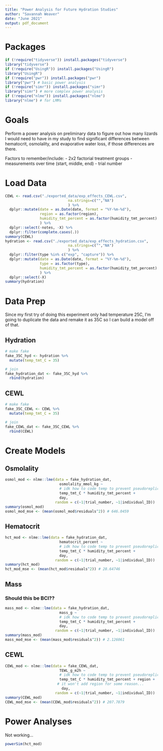 ```yaml
---
title: "Power Analysis for Future Hydration Studies"
author: "Savannah Weaver"
date: "June 2021"
output: pdf_document
---
```


# Packages

```r
if (!require("tidyverse")) install.packages("tidyverse")
library("tidyverse")
if (!require("UsingR")) install.packages("UsingR")
library("UsingR")
if (!require("pwr")) install.packages("pwr")
library("pwr") # basic power analysis
if (!require("simr")) install.packages("simr")
library("simr") # more complex power analysis
if (!require("nlme")) install.packages("nlme")
library("nlme") # for LMMs
```


# Goals

Perform a power analysis on preliminary data to figure out how many lizards I would need to have in my study to find significant differences between hematocrit, osmolality, and evaporative water loss, if those differences are there. 

Factors to remember/include:
- 2x2 factorial treatment groups
- measurements over time (start, middle, end)
- trial number



# Load Data

```r
CEWL <- read.csv("./exported_data/exp_effects_CEWL.csv",
                             na.strings=c("","NA")
                             ) %>%
  dplyr::mutate(date = as.Date(date, format = "%Y-%m-%d"),
                region = as.factor(region),
                humidity_tmt_percent = as.factor(humidity_tmt_percent)
                ) %>%
  dplyr::select(-notes, -X) %>%
  dplyr::filter(complete.cases(.))
summary(CEWL)
hydration <- read.csv("./exported_data/exp_effects_hydration.csv",
                             na.strings=c("","NA")
                             ) %>%
  dplyr::filter(type %in% c("exp", "capture")) %>%
  dplyr::mutate(date = as.Date(date, format = "%Y-%m-%d"),
                type = as.factor(type),
                humidity_tmt_percent = as.factor(humidity_tmt_percent)
                ) %>%
  dplyr::select(-X) 
summary(hydration)
```





# Data Prep

Since my first try of doing this experiment only had temperature 25C, I'm going to duplicate the data and remake it as 35C so I can build a model off of that.

## Hydration

```r
# make fake
fake_35C_hyd <- hydration %>%
  mutate(temp_tmt_C = 35)

# join
fake_hydration_dat <- fake_35C_hyd %>%
  rbind(hydration)
```

## CEWL

```r
# make fake
fake_35C_CEWL <- CEWL %>%
  mutate(temp_tmt_C = 35)

# join
fake_CEWL_dat <- fake_35C_CEWL %>%
  rbind(CEWL)
```



# Create Models

## Osmolality

```r
osmol_mod <- nlme::lme(data = fake_hydration_dat,
                         osmolality_mmol_kg ~ 
                         # idk how to code temp to prevent pseudoreplication
                         temp_tmt_C * humidity_tmt_percent +
                         day, 
                       random = c(~1|trial_number, ~1|individual_ID))
summary(osmol_mod)
osmol_mod_mse <- (mean(osmol_mod$residuals^2)) # 646.0459
```


## Hematocrit

```r
hct_mod <- nlme::lme(data = fake_hydration_dat,
                         hematocrit_percent ~ 
                         # idk how to code temp to prevent pseudoreplication
                         temp_tmt_C * humidity_tmt_percent +
                         day, 
                       random = c(~1|trial_number, ~1|individual_ID))
summary(hct_mod)
hct_mod_mse <- (mean(hct_mod$residuals^2)) # 28.64746
```


## Mass
### Should this be BCI??

```r
mass_mod <- nlme::lme(data = fake_hydration_dat,
                         mass_g ~ 
                         # idk how to code temp to prevent pseudoreplication
                         temp_tmt_C * humidity_tmt_percent +
                         day, 
                       random = c(~1|trial_number, ~1|individual_ID))
summary(mass_mod)
mass_mod_mse <- (mean(mass_mod$residuals^2)) # 2.126061
```


## CEWL

```r
CEWL_mod <- nlme::lme(data = fake_CEWL_dat,
                         TEWL_g_m2h ~ 
                         # idk how to code temp to prevent pseudoreplication
                         temp_tmt_C * humidity_tmt_percent + region +
                        # it won't add region for some reason... 
                          day, 
                       random = c(~1|trial_number, ~1|individual_ID))
summary(CEWL_mod)
CEWL_mod_mse <- (mean(CEWL_mod$residuals^2)) # 207.7879
```




# Power Analyses

Not working... 

```r
powerSim(hct_mod)
```

























